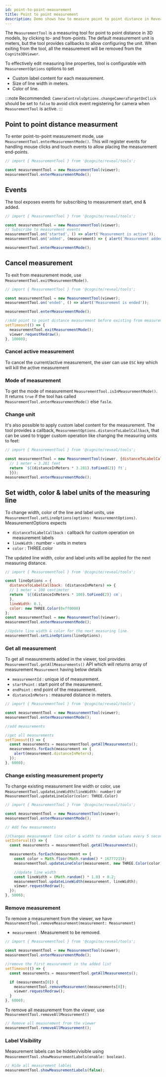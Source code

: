 ```yaml
---
id: point-to-point-measurement
title: Point to point measurement
description: Demo shows how to measure point to point distance in Reveal.
---
```



The `MeasurementTool` is a measuring tool for point to point distance in 3D models, by clicking to- and from-points. The default measurement unit is meters, but the tool provides callbacks to allow configuring the unit.
When exiting from the tool, all the measurement will be removed from the `Cognite3DViewer`.

To effectively edit measuring line properties, tool is configurable with `MeasurementOptions` options to set
- Custom label content for each measurement.
- Size of line width in meters.
- Color of line.

:::note
Recommended: `CameraControlsOptions.changeCameraTargetOnClick` should be set to `false` to avoid click event registering for camera when `MeasurementTool` is active.
:::

<DemoWrapper name="Cognite3DViewerDemo" />

## Point to point distance measurment
To enter point-to-point measurement mode, use `MeasurementTool.enterMeasurementMode()`. This will register events for handling mouse clicks and touch events to allow placing the measurement end-points.

```jsx runnable
// import { MeasurementTool } from '@cognite/reveal/tools';

const measurementTool = new MeasurementTool(viewer);
measurementTool.enterMeasurementMode();
```

## Events
The tool exposes events for subscribing to measurement start, end & added.
```jsx runnable
// import { MeasurementTool } from '@cognite/reveal/tools';

const measurementTool = new MeasurementTool(viewer);
// Subscribe to measurement events
measurementTool.on('started', () => alert('Measurement is active'));
measurementTool.on('added', (measurement) => { alert(`Measurement added with ${JSON.stringify(measurement.distanceInMeters)} distance!`) });

measurementTool.enterMeasurementMode();
```

## Cancel measurement
To exit from measurement mode, use `MeasurementTool.exitMeasurementMode()`.

```jsx runnable
// import { MeasurementTool } from '@cognite/reveal/tools';

const measurementTool = new MeasurementTool(viewer);
measurementTool.on('ended', () => alert('Measurement is ended'));

measurementTool.enterMeasurementMode();

//Add point to point distance measurement before existing from measurement tool.
setTimeout(() => {
  measurementTool.exitMeasurementMode();
  viewer.requestRedraw();
}, 10000);
```

### Cancel active measurement
To cancel the current/active measurement, the user can use `ESC` key which will kill the active measurement

### Mode of measurement
To get the mode of measurement `MeasurementTool.isInMeasurementMode()`. It returns `true` if the tool has called `MeasurementTool.enterMeasurementMode()` else `fasle`.

### Change unit

It's also possible to apply custom label content for the measurement.
The tool provides a callback, `MeasurementOptions.distanceToLabelCallback`, that can be
used to trigger custom operation like changing the measuring units to feet:

```jsx runnable
// import { MeasurementTool } from '@cognite/reveal/tools';

const measurementTool = new MeasurementTool(viewer, {distanceToLabelCallback: (distanceInMeters) => {
  // 1 meter = 3.281 feet
  return `${(distanceInMeters * 3.281).toFixed(2)} ft`;
  }});
measurementTool.enterMeasurementMode();
```

## Set width, color & label units of the measuring line
To change width, color of the line and label units, use `MeasurementTool.setLineOptions(options: MeasurementOptions)`. MeasurementOptions expects
  - `distanceToLabelCallback` : callback for custom operation on measurement labels
  - `lineWidth` : number - units in meters
  - `color` : THREE.color

The updated line width, color and label units will be applied for the next measuring distance.

```jsx runnable
// import { MeasurementTool } from '@cognite/reveal/tools';

const lineOptions = {
  distanceToLabelCallback: (distanceInMeters) => {
  // 1 meter = 100 centimeter
  return `${(distanceInMeters * 100).toFixed(2)} cm`;
  },
  lineWidth: 0.1,
  color: new THREE.Color(0xff0000)
};
const measurementTool = new MeasurementTool(viewer);
measurementTool.enterMeasurementMode();

//Update line width & color for the next measuring line.
measurementTool.setLineOptions(lineOptions);
```

### Get all measurement
To get all measurements added in the viewer, tool provides `MeasurementTool.getAllMeasurements()` API which will
returns array of measurement `Measurement` having below details
  - `measurementId` : unique id of measurement.
  - `startPoint` : start point of the measurement.
  - `endPoint` : end point of the measurement.
  - `distanceInMeters` : measured distance in meters.

```jsx runnable
// import { MeasurementTool } from '@cognite/reveal/tools';

const measurementTool = new MeasurementTool(viewer);
measurementTool.enterMeasurementMode();

//add measurements

//get all measurements
setTimeout(() => {
  const measurements = measurementTool.getAllMeasurements();
  measurements.forEach(measurement => {
    alert(measurement.distanceInMeters);
  });
}, 6000);
```

### Change existing measurement property
To change existing measurement line width or color, use `MeasurementTool.updateLineWidth(lineWidth: number)` or `MeasurementTool.updateLineColor(color: THREE.Color)`

```jsx runnable
// import { MeasurementTool } from '@cognite/reveal/tools';

const measurementTool = new MeasurementTool(viewer);
measurementTool.enterMeasurementMode();

// Add few measurements

//Changes measurement line color & width to random values every 5 seconds.
setInterval(() => {
  const measurements = measurementTool.getAllMeasurements();

  measurements.forEach(measurement => {
    const color = Math.floor(Math.random() * 16777215);
    measurementTool.updateLineColor(measurement, new THREE.Color(color));

    //Update line width
    const lineWidth = (Math.random() * 1.0) + 0.2;
    measurementTool.updateLineWidth(measurement, lineWidth);
    viewer.requestRedraw();
  });
}, 5000);
```

### Remove measurement
To remove a measurement from the viewer, we have `MeasurementTool.removeMeasurement(measurement: Measurement)`
  - `measurement` : Measurement to be removed.

```jsx runnable
// import { MeasurementTool } from '@cognite/reveal/tools';

const measurementTool = new MeasurementTool(viewer);
measurementTool.enterMeasurementMode();

//remove the first measurement in the added list
setTimeout(() => {
  const measurements = measurementTool.getAllMeasurements();

  if (measurements[0]) {
    measurementTool.removeMeasurement(measurements[0]);
    viewer.requestRedraw();
  }
}, 6000);
```

To remove all measurement from the viewer, use `MeasurementTool.removeAllMeasurement()`

```jsx
// Remove all measurement from the viewer
measurementTool.removeAllMeasurement();
```
### Label Visibility
Measurement labels can be hidden/visible using `MeasurementTool.showMeasurementLabels(enable: boolean)`.
```jsx
// Hide all measurement lables
measurementTool.showMeasurementLabels(false);
```

